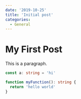 ```yaml
---
date: '2019-10-25'
title: 'Initial post'
categories:
  - General
---
```



<TweetText message="Hi" text="Tweet at me" />

# My First Post

This is a paragraph.

```ts
const a: string = 'hi'

function myFunction(): string {
  return 'hello world'
}
```

